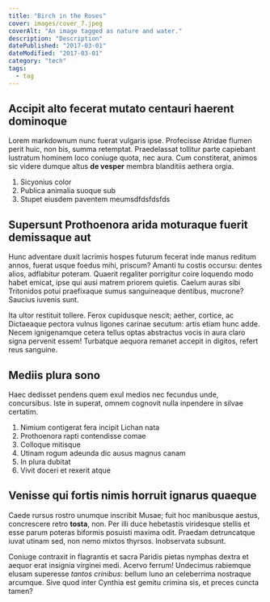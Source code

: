 ```yaml
---
title: "Birch in the Roses"
cover: images/cover_7.jpeg
coverAlt: "An image tagged as nature and water."
description: "Description"
datePublished: "2017-03-01"
dateModified: "2017-03-01"
category: "tech"
tags:
  - tag
---
```

## Accipit alto fecerat mutato centauri haerent dominoque

Lorem markdownum nunc fuerat vulgaris ipse. Profecisse Atridae flumen perit
huic, non bis, summa retemptat. Praedelassat tollitur parte capiebant lustratum
hominem loco coniuge quota, nec aura. Cum constiterat, animos sic videre dumque
altus **de vesper** membra blanditiis aethera orgia.

1. Sicyonius color
2. Publica animalia suoque sub
3. Stupet eiusdem paventem meumsdfdsfdsfds

## Supersunt Prothoenora arida moturaque fuerit demissaque aut

Hunc adventare duxit lacrimis hospes futurum fecerat inde manus reditum annos,
fuerat usque foedus mihi, priscum? Amanti tu costis occursu: dentes alios,
adflabitur poteram. Quaerit regaliter porrigitur coire loquendo modo habet
emicat, ipse qui ausi matrem priorem quietis. Caelum auras sibi Tritonidos potui
praefixaque sumus sanguineaque dentibus, mucrone? Saucius iuvenis sunt.

Ita ultor restituit tollere. Ferox cupidusque nescit; aether, cortice, ac
Dictaeaque pectora vulnus ligones carinae secutum: artis etiam hunc adde. Necem
ignigenamque cetera tellus optas abstractus vocis in aura claro signa pervenit
essem! Turbatque aequora remanet accepit in digitos, refert reus sanguine.

## Mediis plura sono

Haec dedisset pendens quem exul medios nec fecundus unde, concursibus. Iste in
superat, omnem cognovit nulla inpendere in silvae certatim.

1. Nimium contigerat fera incipit Lichan nata
2. Prothoenora rapti contendisse comae
3. Colloque mitisque
4. Utinam rogum adeunda dic ausus magnus canam
5. In plura dubitat
6. Vivit doceri et rexerit atque

## Venisse qui fortis nimis horruit ignarus quaeque

Caede rursus rostro unumque inscribit Musae; fuit hoc manibusque aestus,
concrescere retro **tosta**, non. Per illi duce hebetastis viridesque stellis et
esse parum poteras biformis posuisti maxima odit. Praedam detruncatque iuvat
utinam sed, non nemo mixtos thyrsos. Inobservata subsunt.

Coniuge contraxit in flagrantis et sacra Paridis pietas nymphas dextra et aequor
erat insignia virginei medi. Acervo ferrum! Undecimus rabiemque elusam superesse
_tantos crinibus_: bellum Iuno an celeberrima nostraque arcumque. Sive quod
inter Cynthia est gemitu crimina sis, et preces cuncta tamen?
